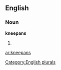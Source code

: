 
==English==

===Noun===
'''kneepans'''

# {{plural of|[[kneepan]]}}

[[Category:English plurals]]

[[ar:kneepans]]